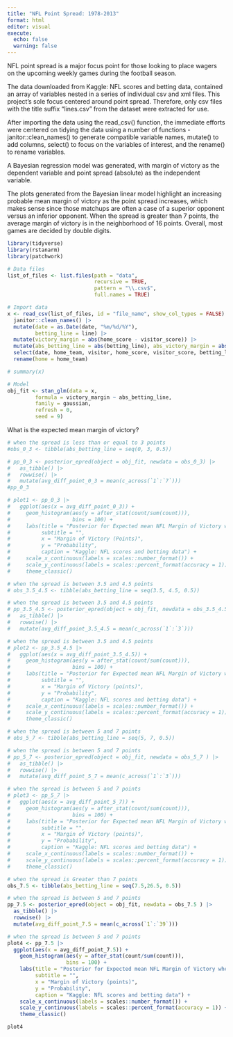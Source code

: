 ```yaml
---
title: "NFL Point Spread: 1978-2013"
format: html
editor: visual
execute: 
  echo: false
  warning: false
---
```


NFL point spread is a major focus point for those looking to place wagers on the upcoming weekly games during the football season.

The data downloaded from Kaggle: NFL scores and betting data, contained an array of variables nested in a series of individual csv and xml files. This project's sole focus centered around point spread. Therefore, only csv files with the title suffix "lines.csv" from the dataset were extracted for use.

After importing the data using the read_csv() function, the immediate efforts were centered on tidying the data using a number of functions - janitor::clean_names() to generate compatible variable names, mutate() to add columns, select() to focus on the variables of interest, and the rename() to rename variables.

A Bayesian regression model was generated, with margin of victory as the dependent variable and point spread (absolute) as the independent variable.

The plots generated from the Bayesian linear model highlight an increasing probable mean margin of victory as the point spread increases, which makes sense since those matchups are often a case of a superior opponent versus an inferior opponent. When the spread is greater than 7 points, the average margin of victory is in the neighborhood of 16 points. Overall, most games are decided by double digits.

```r
library(tidyverse)
library(rstanarm)
library(patchwork)
```

```r
# Data files
list_of_files <- list.files(path = "data",
                            recursive = TRUE,
                            pattern = "\\.csv$",
                            full.names = TRUE)  
```

```r
# Import data
x <- read_csv(list_of_files, id = "file_name", show_col_types = FALSE) |> 
  janitor::clean_names() |> 
  mutate(date = as.Date(date, "%m/%d/%Y"),
         betting_line = line) |> 
  mutate(victory_margin = abs(home_score - visitor_score)) |> 
  mutate(abs_betting_line = abs(betting_line), abs_victory_margin = abs(victory_margin)) |> 
  select(date, home_team, visitor, home_score, visitor_score, betting_line, abs_betting_line, victory_margin) |> 
  rename(home = home_team)
```

```r
# summary(x)
```

```r
# Model
obj_fit <- stan_glm(data = x,
         formula = victory_margin ~ abs_betting_line,
         family = gaussian,
         refresh = 0,
         seed = 9)
```

What is the expected mean margin of victory?

```r
# when the spread is less than or equal to 3 points
#obs_0_3 <- tibble(abs_betting_line = seq(0, 3, 0.5))
```

```r

# pp_0_3 <- posterior_epred(object = obj_fit, newdata = obs_0_3) |> 
#   as_tibble() |> 
#   rowwise() |> 
#   mutate(avg_diff_point_0_3 = mean(c_across(`1`:`7`)))
#pp_0_3
```

```r
# plot1 <- pp_0_3 |> 
#   ggplot(aes(x = avg_diff_point_0_3)) +
#     geom_histogram(aes(y = after_stat(count/sum(count))),
#                    bins = 100) +
#     labs(title = "Posterior for Expected mean NFL Margin of Victory when Point Spread \nis between 0 and 3 points",
#          subtitle = "",
#          x = "Margin of Victory (Points)",
#          y = "Probability",
#          caption = "Kaggle: NFL scores and betting data") +
#     scale_x_continuous(labels = scales::number_format()) +
#     scale_y_continuous(labels = scales::percent_format(accuracy = 1)) +
#     theme_classic()
```

```r
# when the spread is between 3.5 and 4.5 points
# obs_3.5_4.5 <- tibble(abs_betting_line = seq(3.5, 4.5, 0.5))
```

```r
# when the spread is between 3.5 and 4.5 points
# pp_3.5_4.5 <- posterior_epred(object = obj_fit, newdata = obs_3.5_4.5) |> 
#   as_tibble() |> 
#   rowwise() |> 
#   mutate(avg_diff_point_3.5_4.5 = mean(c_across(`1`:`3`)))

```

```r
# when the spread is between 3.5 and 4.5 points
# plot2 <- pp_3.5_4.5 |> 
#   ggplot(aes(x = avg_diff_point_3.5_4.5)) +
#     geom_histogram(aes(y = after_stat(count/sum(count))),
#                    bins = 100) +
#     labs(title = "Posterior for Expected mean NFL Margin of Victory when Point Spread \nis between 3.5 and 4.5 points",
#          subtitle = "",
#          x = "Margin of Victory (points)",
#          y = "Probability",
#          caption = "Kaggle: NFL scores and betting data") +
#     scale_x_continuous(labels = scales::number_format()) +
#     scale_y_continuous(labels = scales::percent_format(accuracy = 1))  +
#     theme_classic()
```

```r
# when the spread is between 5 and 7 points
# obs_5_7 <- tibble(abs_betting_line = seq(5, 7, 0.5))
```

```r
# when the spread is between 5 and 7 points
# pp_5_7 <- posterior_epred(object = obj_fit, newdata = obs_5_7 ) |> 
#   as_tibble() |> 
#   rowwise() |> 
#   mutate(avg_diff_point_5_7 = mean(c_across(`1`:`3`)))
```

```r
# when the spread is between 5 and 7 points
# plot3 <- pp_5_7 |> 
#   ggplot(aes(x = avg_diff_point_5_7)) +
#     geom_histogram(aes(y = after_stat(count/sum(count))),
#                    bins = 100) +
#     labs(title = "Posterior for Expected mean NFL Margin of Victory when Point Spread \nis between 5 and 7 points",
#          subtitle = "",
#          x = "Margin of Victory (points)",
#          y = "Probability",
#          caption = "Kaggle: NFL scores and betting data") +
#     scale_x_continuous(labels = scales::number_format()) +
#     scale_y_continuous(labels = scales::percent_format(accuracy = 1)) +
#     theme_classic()
```

```r
# when the spread is Greater than 7 points
obs_7.5 <- tibble(abs_betting_line = seq(7.5,26.5, 0.5))
```

```r
# when the spread is between 5 and 7 points
pp_7.5 <- posterior_epred(object = obj_fit, newdata = obs_7.5 ) |> 
  as_tibble() |> 
  rowwise() |> 
  mutate(avg_diff_point_7.5 = mean(c_across(`1`:`39`)))
```

```r
# when the spread is between 5 and 7 points
plot4 <- pp_7.5 |> 
  ggplot(aes(x = avg_diff_point_7.5)) +
    geom_histogram(aes(y = after_stat(count/sum(count))),
                   bins = 100) +
    labs(title = "Posterior for Expected mean NFL Margin of Victory when Point Spread \nis Greater than 7 Points",
         subtitle = "",
         x = "Margin of Victory (points)",
         y = "Probability",
         caption = "Kaggle: NFL scores and betting data") +
    scale_x_continuous(labels = scales::number_format()) +
    scale_y_continuous(labels = scales::percent_format(accuracy = 1)) +
    theme_classic()
```

```r
plot4
```
